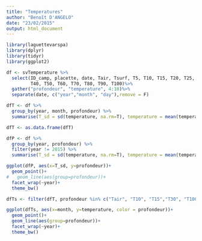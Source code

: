 ```yaml
---
title: "Temperatures"
author: "Benoît D'ANGELO"
date: "23/02/2015"
output: html_document
---
```

```r
library(laguettevarspa)
library(dplyr)
library(tidyr)
library(ggplot2)
```


```r
df <- svTemperature %>%
  select(ID_camp, placette, date, Tair, Tsurf, T5, T10, T15, T20, T25, T30,
         T40, T50, T60, T70, T80, T90, T100)%>%
  gather("profondeur", "temperature", 4:18)%>%
  separate(date, c("year","month", "day"),remove = F)

dfT <- df %>%
  group_by(year, month, profondeur) %>%
  summarise(T_sd = sd(temperature, na.rm=T), temperature = mean(temperature, na.rm=T))

dfT <- as.data.frame(dfT)
```

```r
dfP <- df %>%
  group_by(year, profondeur) %>%
  filter(year != 2015) %>%
  summarise(T_sd = sd(temperature, na.rm=T), temperature = mean(temperature, na.rm=T))

ggplot(dfP, aes(x=T_sd, y=profondeur))+
  geom_point()+
#   geom_line(aes(group=profondeur))+
  facet_wrap(~year)+
  theme_bw()
```

```r
dfTs <- filter(dfT, profondeur %in% c("Tair", "T10", "T15","T30", "T100") & year!=2015)

ggplot(dfTs, aes(x=month, y=temperature, color = profondeur))+
  geom_point()+
  geom_line(aes(group=profondeur))+
  facet_wrap(~year)+
  theme_bw()
```
